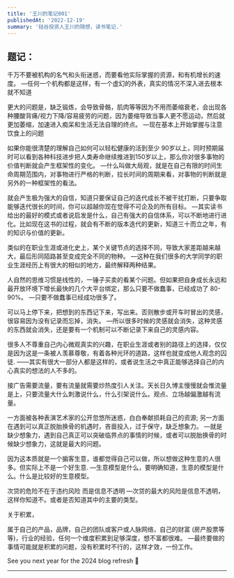 ```yaml
---
title: '王川的笔记001'
publishedAt: '2022-12-19'
summary: '硅谷投资人王川的随想，读书笔记.'
---
```


## 题记：
千万不要被机构的名气和头衔迷惑，而要看他实际掌握的资源，和有机增长的速度。
—任何一个机构都是这样，有一个虚幻的外表，真实的情况不深入进去根本就不知道

更大的问题是，缺乏锻炼，会导致骨骼，肌肉等等因为不用而萎缩衰老，会出现各种腰酸背痛/视力下降/容易疲劳的问题，因为萎缩导致当事人更不愿运动，然后就更加萎缩，加速进入痴呆和生活无法自理的终点。
—现在基本上开始掌握与注意饮食上的问题

如果你能很清楚的理解自己如何可以轻松健康的活到至少 90岁以上，同时预期届时可以看到各种科技进步把人类寿命继续推进到150岁以上，那么你对很多事物的价值判断就会产生框架性的变化。
—什么叫做大局观，就是在自己有限的时间生命周期范围内，对事物进行严格的判断，拉长时间的周期来看，对事物的判断就是另外的一种框架性的看法。

就会产生极为强大的自信，知道只要保证自己的迭代成长不被干扰打断，只要争取能够迭代很长的时间，你可以超越你现在觉得不可企及的所有目标。
—其实读书给出的最好的模式或者说启发是什么，自己有强大的自信体系，可以不断地进行进化。比如现在这书的过程，就会有不断的版本迭代的更新，知道三十而立之年，有的知识与价值的更新。

类似的在职业生涯或进化史上，某个关键节点的选择不同，导致大家差距越来越大，最后形同陌路甚至变成完全不同的物种。
—这种在我们很多的大学同学的职业生涯经历上有很大的相似的地方，最终解释两种结果。

人自然的思维习惯是线性的，一锤子买卖的看某个问题。但如果把自身成长永远和最开放环境下增长最快的几个大平台绑定，那么只要不做蠢事，已经成功了 80-90%。
—只要不做蠢事已经成功很多了。

可以马上停下来，把想到的东西记下来，写出来。否则散步或开车时冒出的灵感，很容易因为没有记录而忘掉，消失。
—所以很多时候的灵感就会消失，这种灵感的东西就会消失，还是要有一个机制可以不断记录下来自己的灵感内容。


很多人不尊重自己内心微观真实的兴趣，在职业生涯或者别的路径上的选择，仅仅是因为这是一条被人羡慕尊敬，有着各种光环的道路，这样也就变成他人观念的囚徒.
——其实有很大一部分人都是这样的，或者说生活之中真正能够选择自己的内心真实的想法的人不多的。

接广告需要流量，要有流量就需要炒热度引人关注。天长日久博主慢慢就会惟流量是上，只要流量大什么刺激说什么，什么引架说什么。观点、立场越偏激越有流量。


一方面被各种表演艺术家的公开忽悠所迷惑，白白奉献损耗自己的资源; 另一方面在遇到可以真正脱胎换骨的机遇时，吝啬投入，过于保守，缺乏想象力。
—就是缺少想象力，遇到自己真正可以突破临界点的事情的时候，或者可以脱胎换骨的时候缺少想象力，这就是最大的问题。

因为这本质就是一个掮客生意，谁都觉得自己可以做，所以想做这种生意的人很多。但实际上不是一个好生意.
—生意模型是什么，要明确知道，生意的模型是什么。什么是比较好的生意模型。

次贷的危险不在于违约风险 而是信息不透明
—次贷的最大的风险是信息不透明，这样你知道不。或者是否知道其中的主要的类型。


关于积累，

属于自己的产品，品牌，自己的团队或客户或人脉网络，自己的财富 (房产股票等等)，行业的经验，任何一个维度积累到足够深度，想不富都很难。
—最终要做的事情可能就是积累的问题，没有积累时不行的，这样才效，一份工作。

See you next year for the 2024 blog refresh 🫡

---

